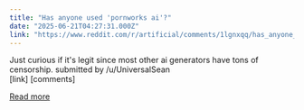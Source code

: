 ```yaml
---
title: "Has anyone used 'pornworks ai'?"
date: "2025-06-21T04:27:31.000Z"
link: "https://www.reddit.com/r/artificial/comments/1lgnxqq/has_anyone_used_pornworks_ai/"
---
```


Just curious if it's legit since most other ai generators have tons of censorship.
    submitted by    /u/UniversalSean  
 [link]   [comments]

[Read more](https://www.reddit.com/r/artificial/comments/1lgnxqq/has_anyone_used_pornworks_ai/)
